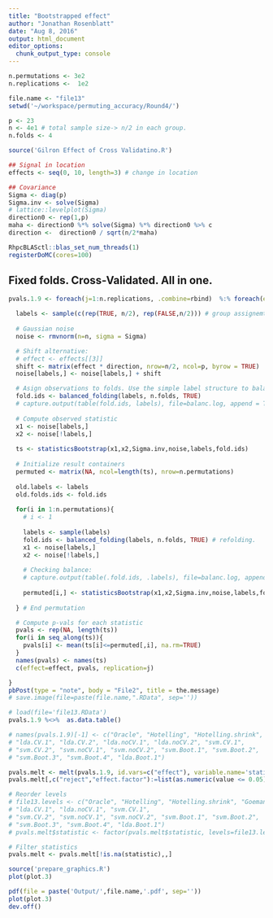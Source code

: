 ```yaml
---
title: "Bootstrapped effect"
author: "Jonathan Rosenblatt"
date: "Aug 8, 2016"
output: html_document
editor_options: 
  chunk_output_type: console
---
```



```r
n.permutations <- 3e2
n.replications <-  1e2
```


```r
file.name <- "file13"
setwd('~/workspace/permuting_accuracy/Round4/')

p <- 23
n <- 4e1 # total sample size-> n/2 in each group.
n.folds <- 4

source('Gilron Effect of Cross Validatino.R')

## Signal in location
effects <- seq(0, 10, length=3) # change in location

## Covariance
Sigma <- diag(p)
Sigma.inv <- solve(Sigma)
# lattice::levelplot(Sigma)
direction0 <- rep(1,p)
maha <- direction0 %*% solve(Sigma) %*% direction0 %>% c
direction <-  direction0 / sqrt(n/2*maha)
```


```r
RhpcBLASctl::blas_set_num_threads(1)
registerDoMC(cores=100)
```


## Fixed folds. Cross-Validated. All in one.
```r
pvals.1.9 <- foreach(j=1:n.replications, .combine=rbind)  %:% foreach(effect=effects, .combine=rbind)  %dopar% {

  labels <- sample(c(rep(TRUE, n/2), rep(FALSE,n/2))) # group assignemt labels
  
  # Gaussian noise
  noise <- rmvnorm(n=n, sigma = Sigma)

  # Shift alternative:
  # effect <- effects[[3]]
  shift <- matrix(effect * direction, nrow=n/2, ncol=p, byrow = TRUE)
  noise[labels,] <- noise[labels,] + shift

  # Asign observations to folds. Use the simple label structure to balance folds.
  fold.ids <- balanced_folding(labels, n.folds, TRUE)
  # capture.output(table(fold.ids, labels), file=balanc.log, append = TRUE)
  
  # Compute observed statistic
  x1 <- noise[labels,]
  x2 <- noise[!labels,]
  
  ts <- statisticsBootstrap(x1,x2,Sigma.inv,noise,labels,fold.ids)
  
  # Initialize result containers
  permuted <- matrix(NA, ncol=length(ts), nrow=n.permutations)
  
  old.labels <- labels
  old.folds.ids <- fold.ids
  
  for(i in 1:n.permutations){
    # i <- 1
    
    labels <- sample(labels) 
    fold.ids <- balanced_folding(labels, n.folds, TRUE) # refolding.
    x1 <- noise[labels,]
    x2 <- noise[!labels,]
    
    # Checking balance:
    # capture.output(table(.fold.ids, .labels), file=balanc.log, append = TRUE)
    
    permuted[i,] <- statisticsBootstrap(x1,x2,Sigma.inv,noise,labels,fold.ids)
    
  } # End permutation

  # Compute p-vals for each statistic
  pvals <- rep(NA, length(ts))
  for(i in seq_along(ts)){
    pvals[i] <- mean(ts[i]<=permuted[,i], na.rm=TRUE)
  }
  names(pvals) <- names(ts)
  c(effect=effect, pvals, replication=j) 

}
pbPost(type = "note", body = "File2", title = the.message)
# save.image(file=paste(file.name,".RData", sep=''))
```


```r
# load(file='file13.RData') 
pvals.1.9 %<>%  as.data.table()

# names(pvals.1.9)[-1] <- c("Oracle", "Hotelling", "Hotelling.shrink", "Goeman", "sd", 
# "lda.CV.1", "lda.CV.2", "lda.noCV.1", "lda.noCV.2", "svm.CV.1", 
# "svm.CV.2", "svm.noCV.1", "svm.noCV.2", "svm.Boot.1", "svm.Boot.2", 
# "svm.Boot.3", "svm.Boot.4", "lda.Boot.1")

pvals.melt <- melt(pvals.1.9, id.vars=c("effect"), variable.name='statistic') 
pvals.melt[,c("reject","effect.factor"):=list(as.numeric(value <= 0.05), as.factor(effect)),] 

# Reorder levels
# file13.levels <- c("Oracle", "Hotelling", "Hotelling.shrink", "Goeman", "sd", 
# "lda.CV.1", "lda.noCV.1", "svm.CV.1", 
# "svm.CV.2", "svm.noCV.1", "svm.noCV.2", "svm.Boot.1", "svm.Boot.2", 
# "svm.Boot.3", "svm.Boot.4", "lda.Boot.1")
# pvals.melt$statistic <- factor(pvals.melt$statistic, levels=file13.levels)

# Filter statistics
pvals.melt <- pvals.melt[!is.na(statistic),,]
```

```r
source('prepare_graphics.R')
plot(plot.3)
```

```r
pdf(file = paste('Output/',file.name,'.pdf', sep=''))
plot(plot.3)
dev.off()
```


